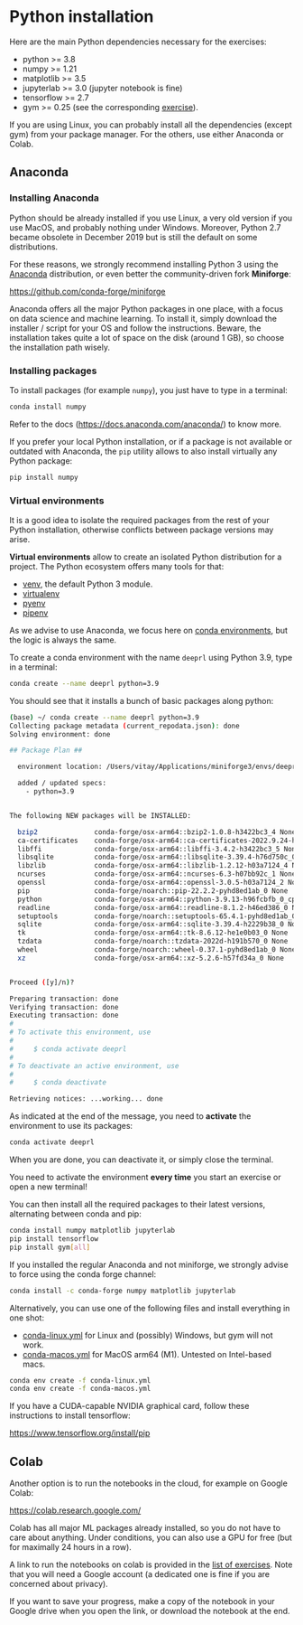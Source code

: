 # Python installation

Here are the main Python dependencies necessary for the exercises:

* python >= 3.8
* numpy >= 1.21
* matplotlib >= 3.5
* jupyterlab >= 3.0 (jupyter notebook is fine)
* tensorflow >= 2.7
* gym >= 0.25 (see the corresponding [exercise](7-Gym-solution.ipynb)).

If you are using Linux, you can probably install all the dependencies (except gym) from your package manager. For the others, use either Anaconda or Colab.

## Anaconda

### Installing Anaconda

Python should be already installed if you use Linux, a very old version if you use MacOS, and probably nothing under Windows. Moreover, Python 2.7 became obsolete in December 2019 but is still the default on some distributions. 

For these reasons, we strongly recommend installing Python 3 using the [Anaconda](https://www.anaconda.com/products/individual) distribution, or even better the community-driven fork **Miniforge**:

<https://github.com/conda-forge/miniforge>


Anaconda offers all the major Python packages in one place, with a focus on data science and machine learning. To install it, simply download the installer / script for your OS and follow the instructions. Beware, the installation takes quite a lot of space on the disk (around 1 GB), so choose the installation path wisely.

### Installing packages

To install packages (for example `numpy`), you just have to type in a terminal:

```bash
conda install numpy
```

Refer to the docs (<https://docs.anaconda.com/anaconda/>) to know more. 

If you prefer your local Python installation, or if a package is not available or outdated with Anaconda, the `pip` utility allows to also install virtually any Python package:

```bash
pip install numpy
```

### Virtual environments

It is a good idea to isolate the required packages from the rest of your Python installation, otherwise conflicts between package versions may arise. 

**Virtual environments** allow to create an isolated Python distribution for a project. The Python ecosystem offers many tools for that:

* [venv](https://docs.python.org/3/library/venv.html), the default Python 3 module.
* [virtualenv](https://github.com/pypa/virtualenv)
* [pyenv](https://github.com/pyenv/pyenv)
* [pipenv](https://pypi.org/project/pipenv/)

As we advise to use Anaconda, we focus here on [conda environments](https://conda.io/projects/conda/en/latest/user-guide/tasks/manage-environments.html), but the logic is always the same.

To create a conda environment with the name `deeprl` using Python 3.9, type in a terminal:

```bash
conda create --name deeprl python=3.9
```

You should see that it installs a bunch of basic packages along python:

```bash
(base) ~/ conda create --name deeprl python=3.9
Collecting package metadata (current_repodata.json): done
Solving environment: done

## Package Plan ##

  environment location: /Users/vitay/Applications/miniforge3/envs/deeprl

  added / updated specs:
    - python=3.9


The following NEW packages will be INSTALLED:

  bzip2              conda-forge/osx-arm64::bzip2-1.0.8-h3422bc3_4 None
  ca-certificates    conda-forge/osx-arm64::ca-certificates-2022.9.24-h4653dfc_0 None
  libffi             conda-forge/osx-arm64::libffi-3.4.2-h3422bc3_5 None
  libsqlite          conda-forge/osx-arm64::libsqlite-3.39.4-h76d750c_0 None
  libzlib            conda-forge/osx-arm64::libzlib-1.2.12-h03a7124_4 None
  ncurses            conda-forge/osx-arm64::ncurses-6.3-h07bb92c_1 None
  openssl            conda-forge/osx-arm64::openssl-3.0.5-h03a7124_2 None
  pip                conda-forge/noarch::pip-22.2.2-pyhd8ed1ab_0 None
  python             conda-forge/osx-arm64::python-3.9.13-h96fcbfb_0_cpython None
  readline           conda-forge/osx-arm64::readline-8.1.2-h46ed386_0 None
  setuptools         conda-forge/noarch::setuptools-65.4.1-pyhd8ed1ab_0 None
  sqlite             conda-forge/osx-arm64::sqlite-3.39.4-h2229b38_0 None
  tk                 conda-forge/osx-arm64::tk-8.6.12-he1e0b03_0 None
  tzdata             conda-forge/noarch::tzdata-2022d-h191b570_0 None
  wheel              conda-forge/noarch::wheel-0.37.1-pyhd8ed1ab_0 None
  xz                 conda-forge/osx-arm64::xz-5.2.6-h57fd34a_0 None


Proceed ([y]/n)?

Preparing transaction: done
Verifying transaction: done
Executing transaction: done
#
# To activate this environment, use
#
#     $ conda activate deeprl
#
# To deactivate an active environment, use
#
#     $ conda deactivate

Retrieving notices: ...working... done
```

As indicated at the end of the message, you need to **activate** the environment to use its packages:

```bash
conda activate deeprl
```

When you are done, you can deactivate it, or simply close the terminal.

::: {.callout-note}
You need to activate the environment **every time** you start an exercise or open a new terminal!
:::

You can then install all the required packages to their latest versions, alternating between conda and pip:

```bash
conda install numpy matplotlib jupyterlab
pip install tensorflow
pip install gym[all]
```
::: {.callout-hint}
If you installed the regular Anaconda and not miniforge, we strongly advise to force using the conda forge channel:

```bash
conda install -c conda-forge numpy matplotlib jupyterlab
```
:::


Alternatively, you can use one of the following files and install everything in one shot:

* [conda-linux.yml](./conda-linux.yml) for Linux and (possibly) Windows, but gym will not work.
* [conda-macos.yml](./conda-macos.yml) for MacOS arm64 (M1). Untested on Intel-based macs.

```bash
conda env create -f conda-linux.yml
conda env create -f conda-macos.yml
```

::: {.callout-note}

If you have a CUDA-capable NVIDIA graphical card, follow these instructions to install tensorflow:

<https://www.tensorflow.org/install/pip>
:::



## Colab

Another option is to run the notebooks in the cloud, for example on Google Colab:

<https://colab.research.google.com/>

Colab has all major ML packages already installed, so you do not have to care about anything. Under conditions, you can also use a GPU for free (but for maximally 24 hours in a row).

A link to run the notebooks on colab is provided in the [list of exercises](Content.qmd). Note that you will need a Google account (a dedicated one is fine if you are concerned about privacy). 

If you want to save your progress, make a copy of the notebook in your Google drive when you open the link, or download the notebook at the end.
